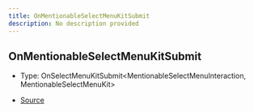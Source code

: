 ```yaml
---
title: OnMentionableSelectMenuKitSubmit
description: No description provided
---
```


## OnMentionableSelectMenuKitSubmit

- Type: OnSelectMenuKitSubmit\<MentionableSelectMenuInteraction, MentionableSelectMenuKit>

- [Source](https://github.com/underctrl-io/commandkit/blob/141d1404ab18a8e659209a0fab65466bf3b6dd85/packages/commandkit/src/components/v1/select-menu/MentionableSelectMenuKit.ts#L20)